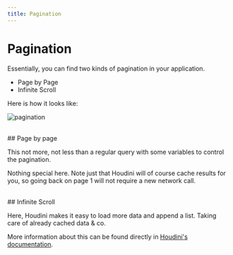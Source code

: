```yaml
---
title: Pagination
---
```


# Pagination

Essentially, you can find two kinds of pagination in your application.

- Page by Page
- Infinite Scroll

Here is how it looks like:

![pagination](/assets/20220703-Pagination.gif)

<br />
## Page by page

This not more, not less than a regular query with some variables to control the pagination.

Nothing special here. Note just that Houdini will of course cache results for you, so going back on page 1 will
not require a new network call.

<br />
## Infinite Scroll

Here, Houdini makes it easy to load more data and append a list. Taking care of already cached data & co.

More information about this can be found directly in [Houdini's documentation](https://www.houdinigraphql.com/guides/pagination).
